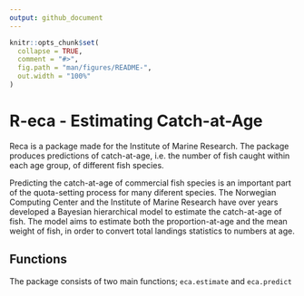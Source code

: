 ```yaml
---
output: github_document
---
```


<!-- README.md is generated from README.Rmd. Please edit that file -->

```r
knitr::opts_chunk$set(
  collapse = TRUE,
  comment = "#>",
  fig.path = "man/figures/README-",
  out.width = "100%"
)
```
# R-eca - Estimating Catch-at-Age

Reca is a package made for the Institute of Marine Research. The package produces predictions of catch-at-age,
i.e. the number of fish caught within each age group, of different fish species.

Predicting the catch-at-age of commercial fish species is an important part of the quota-setting process for 
many diferent species.
The Norwegian Computing Center and the Institute of Marine Research have over years developed a Bayesian
hierarchical model to estimate the catch-at-age of fish. 
The model aims to estimate both the proportion-at-age and the mean weight of fish, in order to convert 
total landings statistics to numbers at age.


## Functions

The package consists of two main functions; `eca.estimate` and `eca.predict`

